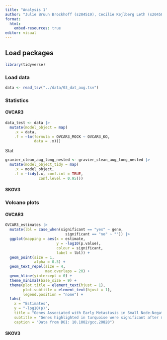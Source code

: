 ```yaml
---
title: "Analysis 1"
author: "Julie Bruun Brockhoff (s204519), Cecilie Kejlberg Leth (s204584), Amalie Drud Nielsen (s204560), Chrysillis Hellemann Polhaus (s153664), Lise Lotte Eriksen (s154123)"
format: 
  html:
    embed-resources: true
editor: visual
---
```


## Load packages

```r
library(tidyverse)
```

### Load data

```r
data <- read_tsv("../data/03_dat_aug.tsv")
```

### Statistics

#### OVCAR3

```r
data_test <- data |> 
  mutate(model_object = map(
    .x = data,
    .f = ~lm(formula = OVCAR3_MOCK ~ OVCAR3_KO,
             data = .x)))
```

Stat

```r
gravier_clean_aug_long_nested <- gravier_clean_aug_long_nested |> 
  mutate(model_object_tidy = map(
    .x = model_object,
    .f = ~tidy(.x, conf.int = TRUE,
               conf.level = 0.95)))
```

#### SKOV3

### Volcano plots

#### OVCAR3

```r
OVCAR3_estimates |> 
  mutate(lbl = case_when(significant == "yes" ~ gene,
                           significant == "no" ~ "")) |> 
  ggplot(mapping = aes(x = estimate,
                       y = -log10(p.value),
                       colour = significant,
                       label = lbl)) +
  geom_point(size = 1,
             alpha = 0.5) +
  geom_text_repel(size = 4,
                  max.overlaps = 20) +
  geom_hline(yintercept = 0) +
  theme_minimal(base_size = 9) +
  theme(plot.title = element_text(hjust = 1),
        plot.subtitle = element_text(hjust = 1),
        legend.position = "none") +
  labs(
    x = "Estimates",
    y = "-log10(p)",
    title = "Genes Associated with Early Metastasis in Small Node-Negative Breast Carcinoma",
    subtitle = "Genes highlighted in turquoise were significant after multiple testing correction",
    caption = "Data from DOI: 10.1002/gcc.20820")
```

#### SKOV3
